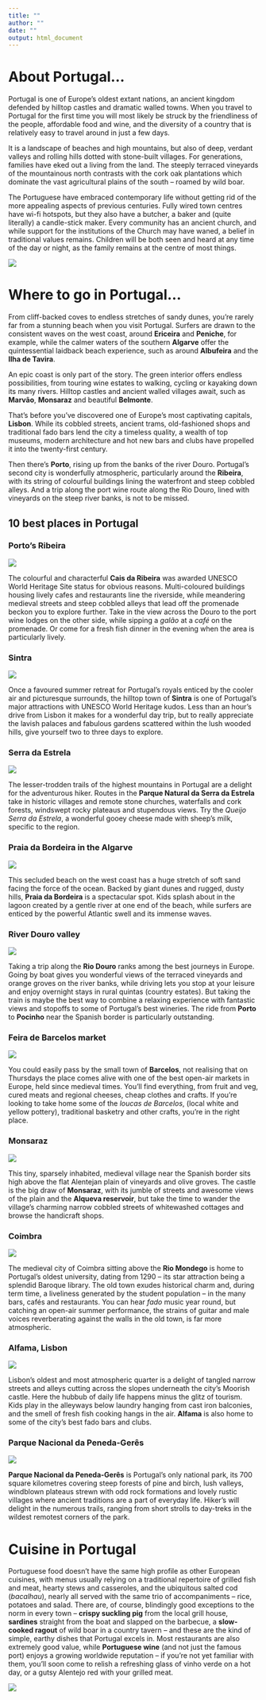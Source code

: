 ```yaml
---
title: ""
author: ""
date: ""
output: html_document
---
```



# About Portugal...

Portugal is one of Europe’s oldest extant nations, an ancient kingdom defended by hilltop castles and dramatic walled towns. When you travel to Portugal for the first time you will most likely be struck by the friendliness of the people, affordable food and wine, and the diversity of a country that is relatively easy to travel around in just a few days.


It is a landscape of beaches and high mountains, but also of deep, verdant valleys and rolling hills dotted with stone-built villages. For generations, families have eked out a living from the land. The steeply terraced vineyards of the mountainous north contrasts with the cork oak plantations which dominate the vast agricultural plains of the south – roamed by wild boar.


The Portuguese have embraced contemporary life without getting rid of the more appealing aspects of previous centuries. Fully wired town centres have wi-fi hotspots, but they also have a butcher, a baker and (quite literally) a candle-stick maker. Every community has an ancient church, and while support for the institutions of the Church may have waned, a belief in traditional values remains. Children will be both seen and heard at any time of the day or night, as the family remains at the centre of most things.

![](https://lp-cms-production.imgix.net/image_browser/lisbon-portugal-GettyRF_1023284240.jpg.jpg)

# Where to go in Portugal...

From cliff-backed coves to endless stretches of sandy dunes, you’re rarely far from a stunning beach when you visit Portugal. Surfers are drawn to the consistent waves on the west coast, around **Ericeira** and **Peniche**, for example, while the calmer waters of the southern **Algarve** offer the quintessential laidback beach experience, such as around **Albufeira** and the **Ilha de Tavira**.

An epic coast is only part of the story. The green interior offers endless possibilities, from touring wine estates to walking, cycling or kayaking down its many rivers. Hilltop castles and ancient walled villages await, such as **Marvão**, **Monsaraz** and beautiful **Belmonte**.

That’s before you’ve discovered one of Europe’s most captivating capitals, **Lisbon**. While its cobbled streets, ancient trams, old-fashioned shops and traditional fado bars lend the city a timeless quality, a wealth of top museums, modern architecture and hot new bars and clubs have propelled it into the twenty-first century.

Then there’s **Porto**, rising up from the banks of the river Douro. Portugal’s second city is wonderfully atmospheric, particularly around the **Ribeira**, with its string of colourful buildings lining the waterfront and steep cobbled alleys. And a trip along the port wine route along the Rio Douro, lined with vineyards on the steep river banks, is not to be missed.



## 10 best places in Portugal

### Porto’s Ribeira

![](https://cdn.theculturetrip.com/wp-content/uploads/2015/11/jctp0047-ribeira-porto-portugal-burrows-23.jpg)

The colourful and characterful **Cais da Ribeira** was awarded UNESCO World Heritage Site status for obvious reasons. Multi-coloured buildings housing lively cafes and restaurants line the riverside, while meandering medieval streets and steep cobbled alleys that lead off the promenade beckon you to explore further. Take in the view across the Douro to the port wine lodges on the other side, while sipping a *galão* at a *café* on the promenade. Or come for a fresh fish dinner in the evening when the area is particularly lively.

### Sintra

![](https://media.cntraveler.com/photos/590ca578c116ba6ca55ec67c/16:9/w_4975,h_2798,c_limit/sintra-pena-palace-GettyImages-482413302.jpg)

Once a favoured summer retreat for Portugal’s royals enticed by the cooler air and picturesque surrounds, the hilltop town of **Sintra** is one of Portugal’s major attractions with UNESCO World Heritage kudos. Less than an hour’s drive from Lisbon it makes for a wonderful day trip, but to really appreciate the lavish palaces and fabulous gardens scattered within the lush wooded hills, give yourself two to three days to explore.

### Serra da Estrela

![](https://quantocustaviajar.com/blog/wp-content/uploads/2019/01/serra-da-estrela-em-portugal.jpg)

The lesser-trodden trails of the highest mountains in Portugal are a delight for the adventurous hiker. Routes in the **Parque Natural da Serra da Estrela** take in historic villages and remote stone churches, waterfalls and cork forests, windswept rocky plateaus and stupendous views. Try the *Queijo Serra da Estrela*, a wonderful gooey cheese made with sheep’s milk, specific to the region.

### Praia da Bordeira in the Algarve

![](https://thepostcard.me/wp-content/uploads/2018/08/Praia-da-Bordeira-Beach-Portugal-1080x810.jpg)

This secluded beach on the west coast has a huge stretch of soft sand facing the force of the ocean. Backed by giant dunes and rugged, dusty hills, **Praia da Bordeira** is a spectacular spot. Kids splash about in the lagoon created by a gentle river at one end of the beach, while surfers are enticed by the powerful Atlantic swell and its immense waves.

### River Douro valley

![](https://www.travel-in-portugal.com/sites/default/files/photos/douro_valley.jpg)

Taking a trip along the **Rio Douro** ranks among the best journeys in Europe. Going by boat gives you wonderful views of the terraced vineyards and orange groves on the river banks, while driving lets you stop at your leisure and enjoy overnight stays in rural quintas (country estates). But taking the train is maybe the best way to combine a relaxing experience with fantastic views and stopoffs to some of Portugal’s best wineries. The ride from **Porto** to **Pocinho** near the Spanish border is particularly outstanding.

### Feira de Barcelos market

![](https://www.cm-barcelos.pt/wp-content/uploads/2018/12/feira-semanal-1024x683.jpg)

You could easily pass by the small town of **Barcelos**, not realising that on Thursdays the place comes alive with one of the best open-air markets in Europe, held since medieval times. You’ll find everything, from fruit and veg, cured meats and regional cheeses, cheap clothes and crafts. If you’re looking to take home some of the *loucas de Barcelos*, (local white and yellow pottery), traditional basketry and other crafts, you’re in the right place.

### Monsaraz

![](https://upload.wikimedia.org/wikipedia/commons/7/70/Monsaraz_and_the_Alqueva_Reservoir.jpg)

This tiny, sparsely inhabited, medieval village near the Spanish border sits high above the flat Alentejan plain of vineyards and olive groves. The castle is the big draw of **Monsaraz**, with its jumble of streets and awesome views of the plain and the **Alqueva reservoir**, but take the time to wander the village’s charming narrow cobbled streets of whitewashed cottages and browse the handicraft shops.

### Coimbra

![](https://www.costharmonious.eu/wp-content/uploads/2019/05/coimbra-portogallo-cosa-vedere.jpg)

The medieval city of Coimbra sitting above the **Rio Mondego** is home to Portugal’s oldest university, dating from 1290 – its star attraction being a splendid Baroque library. The old town exudes historical charm and, during term time, a liveliness generated by the student population – in the many bars, cafés and restaurants. You can hear *fado* music year round, but catching an open-air summer performance, the strains of guitar and male voices reverberating against the walls in the old town, is far more atmospheric.

### Alfama, Lisbon

![](https://i.pinimg.com/736x/6a/32/dc/6a32dc6e51715ad2f9bada3e483e5ee8.jpg)

Lisbon’s oldest and most atmospheric quarter is a delight of tangled narrow streets and alleys cutting across the slopes underneath the city’s Moorish castle. Here the hubbub of daily life happens minus the glitz of tourism. Kids play in the alleyways below laundry hanging from cast iron balconies, and the smell of fresh fish cooking hangs in the air. **Alfama** is also home to some of the city’s best fado bars and clubs.

### Parque Nacional da Peneda-Gerês

![](https://media-cdn.tripadvisor.com/media/photo-s/0e/77/fb/05/junto-ao-parque-nacional.jpg)

**Parque Nacional da Peneda-Gerês** is Portugal’s only national park, its 700 square kilometres covering steep forests of pine and birch, lush valleys, windblown plateaus strewn with odd rock formations and lovely rustic villages where ancient traditions are a part of everyday life. Hiker’s will delight in the numerous trails, ranging from short strolls to day-treks in the wildest remotest corners of the park.


# Cuisine in Portugal

Portuguese food doesn’t have the same high profile as other European cuisines, with menus usually relying on a traditional repertoire of grilled fish and meat, hearty stews and casseroles, and the ubiquitous salted cod (*bacalhau*), nearly all served with the same trio of accompaniments – rice, potatoes and salad. There are, of course, blindingly good exceptions to the norm in every town – **crispy suckling pig** from the local grill house, **sardines** straight from the boat and slapped on the barbecue, a **slow-cooked ragout** of wild boar in a country tavern – and these are the kind of simple, earthy dishes that Portugal excels in. Most restaurants are also extremely good value, while **Portuguese wine** (and not just the famous port) enjoys a growing worldwide reputation – if you’re not yet familiar with them, you’ll soon come to relish a refreshing glass of vinho verde on a hot day, or a gutsy Alentejo red with your grilled meat.

![](https://media-cdn.tripadvisor.com/media/photo-s/1a/ab/7a/1d/bacalhau-a-bras-o-preferido.jpg)

